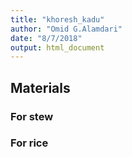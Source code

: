 ```yaml
---
title: "khoresh_kadu"
author: "Omid G.Alamdari"
date: "8/7/2018"
output: html_document
---
```


<link rel="stylesheet" href="styles.css" type="text/css">

## Materials

### For stew

### For rice
